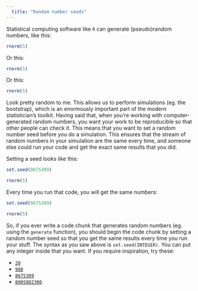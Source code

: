```yaml
---
  title: "Random number seeds"
---
```


Statistical computing software like `R` can generate (pseudo)random numbers, like this:

```r
rnorm(5)
```

Or this:

```r
rnorm(5)
```

Or this:

```r
rnorm(5)
```

Look pretty random to me. This allows us to perform simulations (eg. the bootstrap), which is an enormously important part of the modern statistician's toolkit. Having said that, when you're working with computer-generated random numbers, you want your work to be reproducible so that other people can check it. This means that you want to set a random number seed before you do a simulation. This ensures that the stream of random numbers in your simulation are the same every time, and someone else could run your code and get the exact same results that you did.

Setting a seed looks like this:

```r
set.seed(8675309)

rnorm(5)
```

Every time you run that code, you will get the same numbers:

```r
set.seed(8675309)

rnorm(5)
```

So, if you ever write a code chunk that generates random numbers (eg. using the `generate` function), you should begin the code chunk by setting a random number seed so that you get the same results every time you run your stuff. The syntax as you saw above is `set.seed(INTEGER)`. You can put any integer inside that you want. If you require inspiration, try these:

-   [`20`](https://www.youtube.com/watch?v=pf8yHr4rHaY)
-   [`988`](https://www.youtube.com/watch?v=MHFuaaGpGKQ)
-   [`8675309`](https://www.youtube.com/watch?v=6WTdTwcmxyo)
-   [`8005882300`](https://www.youtube.com/watch?v=uwJQQux0TF0)
